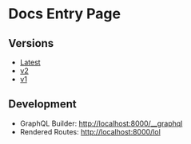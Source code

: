 # Docs Entry Page

## Versions

- [Latest](/versions/latest/)
- [v2](/versions/v2/)
- [v1](/version/v1/)

## Development

- GraphQL Builder:
  [http://localhost:8000/\_\_graphql](http://localhost:8000/__graphql)
- Rendered Routes: [http://localhost:8000/lol](http://localhost:8000/lol)
